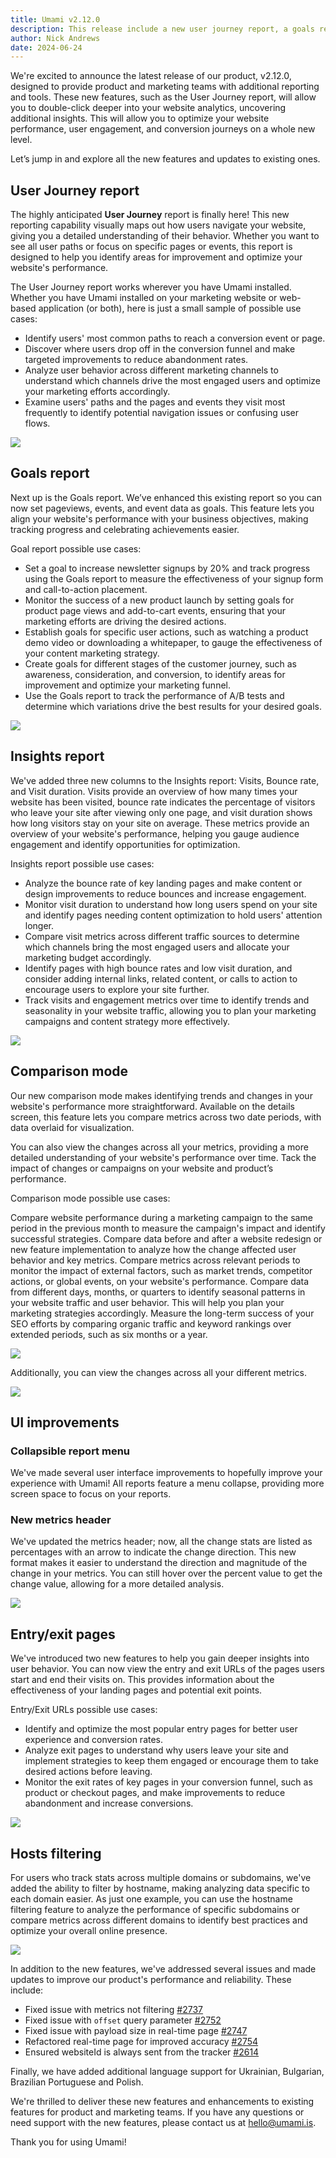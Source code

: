 ```yaml
---
title: Umami v2.12.0
description: This release include a new user journey report, a goals report and more.
author: Nick Andrews
date: 2024-06-24
---
```


We're excited to announce the latest release of our product, v2.12.0, designed to provide product and marketing teams with additional reporting and tools. These new features, such as the User Journey report, will allow you to double-click deeper into your website analytics, uncovering additional insights. This will allow you to optimize your website performance, user engagement, and conversion journeys on a whole new level.

Let’s jump in and explore all the new features and updates to existing ones.

## User Journey report

The highly anticipated **User Journey** report is finally here! This new reporting capability visually maps out how users navigate your website, giving you a detailed understanding of their behavior. Whether you want to see all user paths or focus on specific pages or events, this report is designed to help you identify areas for improvement and optimize your website's performance.

The User Journey report works wherever you have Umami installed. Whether you have Umami installed on your marketing website or web-based application (or both), here is just a small sample of possible use cases:

- Identify users' most common paths to reach a conversion event or page.
- Discover where users drop off in the conversion funnel and make targeted improvements to reduce abandonment rates.
- Analyze user behavior across different marketing channels to understand which channels drive the most engaged users and optimize your marketing efforts accordingly.
- Examine users' paths and the pages and events they visit most frequently to identify potential navigation issues or confusing user flows.

<img src="https://static.umami.dev/website/images/blog/user-journey.png" />

## Goals report

Next up is the Goals report. We’ve enhanced this existing report so you can now set pageviews, events, and event data as goals. This feature lets you align your website's performance with your business objectives, making tracking progress and celebrating achievements easier.

Goal report possible use cases:

- Set a goal to increase newsletter signups by 20% and track progress using the Goals report to measure the effectiveness of your signup form and call-to-action placement.
- Monitor the success of a new product launch by setting goals for product page views and add-to-cart events, ensuring that your marketing efforts are driving the desired actions.
- Establish goals for specific user actions, such as watching a product demo video or downloading a whitepaper, to gauge the effectiveness of your content marketing strategy.
- Create goals for different stages of the customer journey, such as awareness, consideration, and conversion, to identify areas for improvement and optimize your marketing funnel.
- Use the Goals report to track the performance of A/B tests and determine which variations drive the best results for your desired goals.

<img src="https://static.umami.dev/website/images/blog/goals-report.png" />

## Insights report

We've added three new columns to the Insights report: Visits, Bounce rate, and Visit duration. Visits provide an overview of how many times your website has been visited, bounce rate indicates the percentage of visitors who leave your site after viewing only one page, and visit duration shows how long visitors stay on your site on average. These metrics provide an overview of your website's performance, helping you gauge audience engagement and identify opportunities for optimization.

Insights report possible use cases:

- Analyze the bounce rate of key landing pages and make content or design improvements to reduce bounces and increase engagement.
- Monitor visit duration to understand how long users spend on your site and identify pages needing content optimization to hold users' attention longer.
- Compare visit metrics across different traffic sources to determine which channels bring the most engaged users and allocate your marketing budget accordingly.
- Identify pages with high bounce rates and low visit duration, and consider adding internal links, related content, or calls to action to encourage users to explore your site further.
- Track visits and engagement metrics over time to identify trends and seasonality in your website traffic, allowing you to plan your marketing campaigns and content strategy more effectively.

<img src="https://static.umami.dev/website/images/blog/insights-report.png" />

## Comparison mode

Our new comparison mode makes identifying trends and changes in your website's performance more straightforward. Available on the details screen, this feature lets you compare metrics across two date periods, with data overlaid for visualization.

You can also view the changes across all your metrics, providing a more detailed understanding of your website's performance over time. Tack the impact of changes or campaigns on your website and product’s performance.

Comparison mode possible use cases:

Compare website performance during a marketing campaign to the same period in the previous month to measure the campaign's impact and identify successful strategies.
Compare data before and after a website redesign or new feature implementation to analyze how the change affected user behavior and key metrics.
Compare metrics across relevant periods to monitor the impact of external factors, such as market trends, competitor actions, or global events, on your website's performance.
Compare data from different days, months, or quarters to identify seasonal patterns in your website traffic and user behavior. This will help you plan your marketing strategies accordingly.
Measure the long-term success of your SEO efforts by comparing organic traffic and keyword rankings over extended periods, such as six months or a year.

<img src="https://static.umami.dev/website/images/blog/comparison-mode.png" />

Additionally, you can view the changes across all your different metrics.

<img src="https://static.umami.dev/website/images/blog/comparison-table.png" />

## UI improvements

### Collapsible report menu

We've made several user interface improvements to hopefully improve your experience with Umami! All reports feature a menu collapse, providing more screen space to focus on your reports.

### New metrics header

We've updated the metrics header; now, all the change stats are listed as percentages with an arrow to indicate the change direction. This new format makes it easier to understand the direction and magnitude of the change in your metrics. You can still hover over the percent value to get the change value, allowing for a more detailed analysis.

<img src="https://static.umami.dev/website/images/blog/metrics-header.png" />

## Entry/exit pages

We've introduced two new features to help you gain deeper insights into user behavior. You can now view the entry and exit URLs of the pages users start and end their visits on. This provides information about the effectiveness of your landing pages and potential exit points.

Entry/Exit URLs possible use cases:

- Identify and optimize the most popular entry pages for better user experience and conversion rates.
- Analyze exit pages to understand why users leave your site and implement strategies to keep them engaged or encourage them to take desired actions before leaving.
- Monitor the exit rates of key pages in your conversion funnel, such as product or checkout pages, and make improvements to reduce abandonment and increase conversions.

<img src="https://static.umami.dev/website/images/blog/entry-exit-pages.png" />

## Hosts filtering

For users who track stats across multiple domains or subdomains, we've added the ability to filter by hostname, making analyzing data specific to each domain easier. As just one example, you can use the hostname filtering feature to analyze the performance of specific subdomains or compare metrics across different domains to identify best practices and optimize your overall online presence.

<img src="https://static.umami.dev/website/images/blog/hosts-filtering.png" width={400} />

In addition to the new features, we've addressed several issues and made updates to improve our product's performance and reliability. These include:

- Fixed issue with metrics not filtering [#2737](https://github.com/umami-software/umami/issues/2737)
- Fixed issue with `offset` query parameter [#2752](https://github.com/umami-software/umami/issues/2752)
- Fixed issue with payload size in real-time page [#2747](https://github.com/umami-software/umami/issues/2747)
- Refactored real-time page for improved accuracy [#2754](https://github.com/umami-software/umami/issues/2754)
- Ensured websiteId is always sent from the tracker [#2614](https://github.com/umami-software/umami/issues/2614)

Finally, we have added additional language support for Ukrainian, Bulgarian, Brazilian Portuguese and Polish.

We're thrilled to deliver these new features and enhancements to existing features for product and marketing teams. If you have any questions or need support with the new features, please contact us at [hello@umami.is](mailto:hello@umami.is).

Thank you for using Umami!

